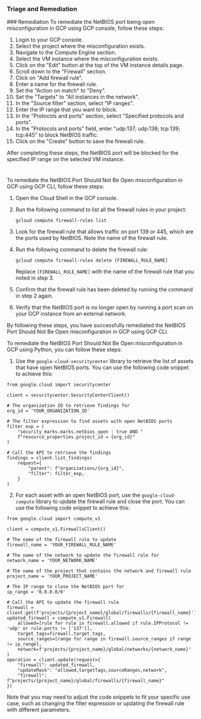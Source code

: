 
### Triage and Remediation
<Tabs>
<Tab title='Remediation'>
### Remediation

<AccordionGroup>
<Accordion title='Using Console' defaultOpen='true'>
To remediate the NetBIOS port being open misconfiguration in GCP using GCP console, follow these steps:

1. Login to your GCP console.
2. Select the project where the misconfiguration exists.
3. Navigate to the Compute Engine section.
4. Select the VM instance where the misconfiguration exists.
5. Click on the "Edit" button at the top of the VM instance details page.
6. Scroll down to the "Firewall" section.
7. Click on "Add firewall rule".
8. Enter a name for the firewall rule.
9. Set the "Action on match" to "Deny".
10. Set the "Targets" to "All instances in the network".
11. In the "Source filter" section, select "IP ranges".
12. Enter the IP range that you want to block.
13. In the "Protocols and ports" section, select "Specified protocols and ports".
14. In the "Protocols and ports" field, enter "udp:137; udp:138; tcp:139; tcp:445" to block NetBIOS traffic.
15. Click on the "Create" button to save the firewall rule.

After completing these steps, the NetBIOS port will be blocked for the specified IP range on the selected VM instance.

#
</Accordion>

<Accordion title='Using CLI'>
To remediate the NetBIOS Port Should Not Be Open misconfiguration in GCP using GCP CLI, follow these steps:

1. Open the Cloud Shell in the GCP console.

2. Run the following command to list all the firewall rules in your project:
   
   ```
   gcloud compute firewall-rules list
   ```

3. Look for the firewall rule that allows traffic on port 139 or 445, which are the ports used by NetBIOS. Note the name of the firewall rule.

4. Run the following command to delete the firewall rule:
   
   ```
   gcloud compute firewall-rules delete [FIREWALL_RULE_NAME]
   ```

   Replace `[FIREWALL_RULE_NAME]` with the name of the firewall rule that you noted in step 3.

5. Confirm that the firewall rule has been deleted by running the command in step 2 again.

6. Verify that the NetBIOS port is no longer open by running a port scan on your GCP instance from an external network.

By following these steps, you have successfully remediated the NetBIOS Port Should Not Be Open misconfiguration in GCP using GCP CLI.
</Accordion>

<Accordion title='Using Python'>
To remediate the NetBIOS Port Should Not Be Open misconfiguration in GCP using Python, you can follow these steps:

1. Use the `google-cloud-securitycenter` library to retrieve the list of assets that have open NetBIOS ports. You can use the following code snippet to achieve this:

```
from google.cloud import securitycenter

client = securitycenter.SecurityCenterClient()

# The organization ID to retrieve findings for
org_id = 'YOUR_ORGANIZATION_ID'

# The filter expression to find assets with open NetBIOS ports
filter_exp = (
    "security_marks.marks.netbios_open : true AND "
    f"resource_properties.project_id = {org_id}"
)

# Call the API to retrieve the findings
findings = client.list_findings(
    request={
        "parent": f"organizations/{org_id}",
        "filter": filter_exp,
    }
)
```

2. For each asset with an open NetBIOS port, use the `google-cloud-compute` library to update the firewall rule and close the port. You can use the following code snippet to achieve this:

```
from google.cloud import compute_v1

client = compute_v1.FirewallsClient()

# The name of the firewall rule to update
firewall_name = 'YOUR_FIREWALL_RULE_NAME'

# The name of the network to update the firewall rule for
network_name = 'YOUR_NETWORK_NAME'

# The name of the project that contains the network and firewall rule
project_name = 'YOUR_PROJECT_NAME'

# The IP range to close the NetBIOS port for
ip_range = '0.0.0.0/0'

# Call the API to update the firewall rule
firewall = client.get(f'projects/{project_name}/global/firewalls/{firewall_name}')
updated_firewall = compute_v1.Firewall(
    allowed=[rule for rule in firewall.allowed if rule.IPProtocol != 'udp' or rule.ports != ['137']],
    target_tags=firewall.target_tags,
    source_ranges=[range for range in firewall.source_ranges if range != ip_range],
    network=f'projects/{project_name}/global/networks/{network_name}'
)
operation = client.update(request={
    "firewall": updated_firewall,
    "updateMask": "allowed,targetTags,sourceRanges,network",
    "firewall": f"projects/{project_name}/global/firewalls/{firewall_name}"
})
```

Note that you may need to adjust the code snippets to fit your specific use case, such as changing the filter expression or updating the firewall rule with different parameters.
</Accordion>

</AccordionGroup>
</Tab>
</Tabs>
